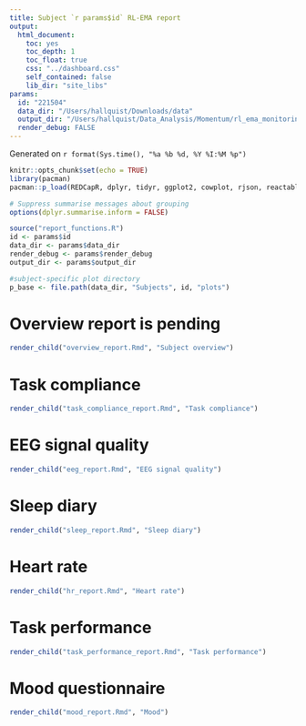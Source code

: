 ```yaml
---
title: Subject `r params$id` RL-EMA report
output:
  html_document:
    toc: yes
    toc_depth: 1
    toc_float: true
    css: "../dashboard.css"
    self_contained: false
    lib_dir: "site_libs"
params:
  id: "221504"
  data_dir: "/Users/hallquist/Downloads/data"
  output_dir: "/Users/hallquist/Data_Analysis/Momentum/rl_ema_monitoring/rmarkdown_site/rendered_site"
  render_debug: FALSE
---
```


Generated on `r format(Sys.time(), "%a %b %d, %Y %I:%M %p")`

```r
knitr::opts_chunk$set(echo = TRUE)
library(pacman)
pacman::p_load(REDCapR, dplyr, tidyr, ggplot2, cowplot, rjson, reactable, reactablefmtr, checkmate, htmltools)

# Suppress summarise messages about grouping
options(dplyr.summarise.inform = FALSE)

source("report_functions.R")
id <- params$id
data_dir <- params$data_dir
render_debug <- params$render_debug
output_dir <- params$output_dir

#subject-specific plot directory
p_base <- file.path(data_dir, "Subjects", id, "plots")
```

<!--
Note: When the top-level headers for each section were in the respective report_generators,
I tried using top-level blank sections below to force the close of .tabset tabs
in cases where the rendering fails. Otherwise, the error messages will get
folded into the preceding tabset and be hard for the user to see. These blank
sections are not added to the TOC and should not have any negative effects.
# {.unlisted .unnumbered .toc-ignore}
https://stackoverflow.com/questions/38062706/rmarkdown-how-to-end-tabbed-content
I have now moved to including the top-level headers inline in the Rmd so that these are always
rendered prior to any knitting of the child report
-->

# Overview report is pending
```r
render_child("overview_report.Rmd", "Subject overview")
```

# Task compliance {.tabset}
```r
render_child("task_compliance_report.Rmd", "Task compliance")
```

# EEG signal quality {.tabset}
```r
render_child("eeg_report.Rmd", "EEG signal quality")
```

# Sleep diary {.tabset}
```r
render_child("sleep_report.Rmd", "Sleep diary")
```

# Heart rate {.tabset}
```r
render_child("hr_report.Rmd", "Heart rate")
```

# Task performance {.tabset}
```r
render_child("task_performance_report.Rmd", "Task performance")
```

# Mood questionnaire {.tabset}
```r
render_child("mood_report.Rmd", "Mood")
```
